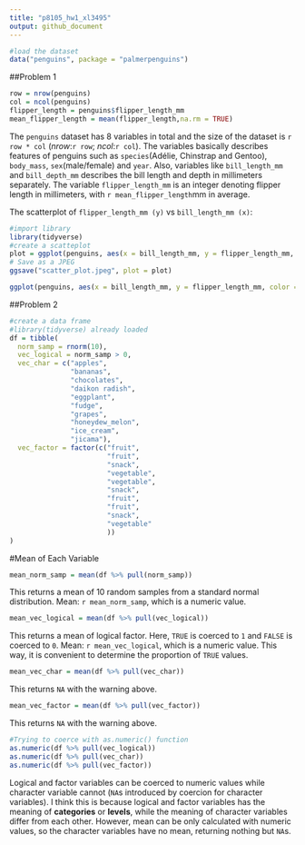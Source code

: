 ```yaml
---
title: "p8105_hw1_xl3495"
output: github_document
---
```


```r
#load the dataset
data("penguins", package = "palmerpenguins")
```

##Problem 1

```r
row = nrow(penguins)
col = ncol(penguins)
flipper_length = penguins$flipper_length_mm
mean_flipper_length = mean(flipper_length,na.rm = TRUE)
```
The `penguins` dataset has 8 variables in total and the size of the dataset is `r row * col` (_nrow_:`r row`; _ncol_:`r col`). The variables basically describes features of penguins such as `species`(Adélie, Chinstrap and Gentoo), `body_mass`, `sex`(male/female) and `year`. Also, variables like `bill_length_mm` and `bill_depth_mm` describes the bill length and depth in millimeters separately. The variable `flipper_length_mm` is an integer denoting flipper length in millimeters, with `r mean_flipper_length`mm in average.

The scatterplot of `flipper_length_mm (y)` vs `bill_length_mm (x)`:

```r
#import library
library(tidyverse)
#create a scatteplot
plot = ggplot(penguins, aes(x = bill_length_mm, y = flipper_length_mm, color = species))+geom_point()
# Save as a JPEG
ggsave("scatter_plot.jpeg", plot = plot)
```
```r
ggplot(penguins, aes(x = bill_length_mm, y = flipper_length_mm, color = species))+geom_point()
```

##Problem 2

```r
#create a data frame
#library(tidyverse) already loaded
df = tibble(
  norm_samp = rnorm(10),
  vec_logical = norm_samp > 0,
  vec_char = c("apples",
               "bananas",
               "chocolates",
               "daikon radish",
               "eggplant",
               "fudge",
               "grapes",
               "honeydew_melon",
               "ice_cream",
               "jicama"),
  vec_factor = factor(c("fruit",
                        "fruit",
                        "snack",
                        "vegetable",
                        "vegetable",
                        "snack",
                        "fruit",
                        "fruit",
                        "snack",
                        "vegetable"
                        ))
)


```
#Mean of Each Variable
```r
mean_norm_samp = mean(df %>% pull(norm_samp))
```
This returns a mean of 10 random samples from a standard normal distribution. Mean: `r mean_norm_samp`, which is a numeric value.
```r
mean_vec_logical = mean(df %>% pull(vec_logical))
```
This returns a mean of logical factor. Here, `TRUE` is coerced to `1` and `FALSE` is coerced to `0`. Mean: `r mean_vec_logical`, which is a numeric value. This way, it is convenient to determine the proportion of `TRUE` values.
```r
mean_vec_char = mean(df %>% pull(vec_char))
```
This returns `NA` with the warning above.
```r
mean_vec_factor = mean(df %>% pull(vec_factor))
```
This returns `NA` with the warning above.

```r
#Trying to coerce with as.numeric() function
as.numeric(df %>% pull(vec_logical))
as.numeric(df %>% pull(vec_char))
as.numeric(df %>% pull(vec_factor))
```
Logical and factor variables can be coerced to numeric values while character variable cannot (`NA`s introduced by coercion for character variables). I think this is because logical and factor variables has the meaning of **categories** or **levels**, while the meaning of character variables differ from each other. However, mean can be only calculated with numeric values, so the character variables have no mean, returning nothing but `NA`s.




